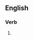 ==English==

===Verb===
{{head|en|present participle}}

# {{present participle of|auscultate|lang=en|nocat=1}}